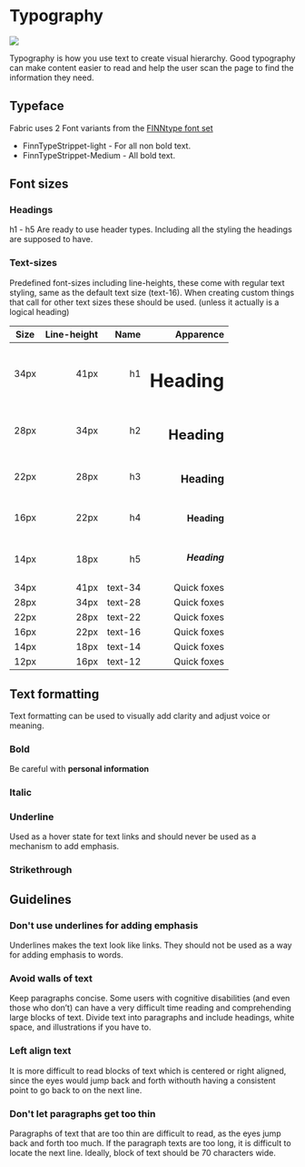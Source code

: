 # Typography

<img src="/figma/do-example-1.svg" />

Typography is how you use text to create visual hierarchy. Good typography can make content easier to read and help the user scan the page to find the information they need.

<TableOfContents />

## Typeface

Fabric uses 2 Font variants from the [FINNtype font set](https://github.schibsted.io/finn/static-assets/tree/master/cdn-files/fonts)

- FinnTypeStrippet-light - For all non bold text.
- FinnTypeStrippet-Medium - All bold text.

## Font sizes

### Headings

h1 - h5 Are ready to use header types. Including all the styling the headings are supposed to have.

### Text-sizes

Predefined font-sizes including line-heights, these come with regular text styling, same as the default text size (text-16). When creating custom things that call for other text sizes these should be used. (unless it actually is a logical heading)

| Size | Line-height |    Name |                                Apparence |
| ---- | ----------: | ------: | ---------------------------------------: |
| 34px |        41px |      h1 |             <h1 class="m-0">Heading</h1> |
| 28px |        34px |      h2 |             <h2 class="m-0">Heading</h2> |
| 22px |        28px |      h3 |             <h3 class="m-0">Heading</h3> |
| 16px |        22px |      h4 |             <h4 class="m-0">Heading</h4> |
| 14px |        18px |      h5 |             <h5 class="m-0">Heading</h5> |
| 34px |        41px | text-34 | <span class="text-34">Quick foxes</span> |
| 28px |        34px | text-28 | <span class="text-28">Quick foxes</span> |
| 22px |        28px | text-22 | <span class="text-22">Quick foxes</span> |
| 16px |        22px | text-16 | <span class="text-16">Quick foxes</span> |
| 14px |        18px | text-14 | <span class="text-14">Quick foxes</span> |
| 12px |        16px | text-12 | <span class="text-12">Quick foxes</span> |

## Text formatting

Text formatting can be used to visually add clarity and adjust voice or meaning.

### Bold

<Fig>
  Be careful with <strong>personal information</strong>
</Fig>

### Italic

### Underline

Used as a hover state for text links and should never be used as a mechanism to add emphasis.

<Example></Example>

### Strikethrough

## Guidelines

### Don't use underlines for adding emphasis

Underlines makes the text look like links. They should not be used as a way for adding emphasis to words.

### Avoid walls of text

Keep paragraphs concise. Some users with cognitive disabilities (and even those who don’t) can have a very difficult time reading and comprehending large blocks of text.
Divide text into paragraphs and include headings, white space, and illustrations if you have to.

### Left align text

It is more difficult to read blocks of text which is centered or right aligned, since the eyes would jump back and forth withouth having a consistent point to go back to on the next line.

### Don't let paragraphs get too thin

Paragraphs of text that are too thin are difficult to read, as the eyes jump back and forth too much. If the paragraph texts are too long, it is difficult to locate the next line. Ideally, block of text should be 70 characters wide.
